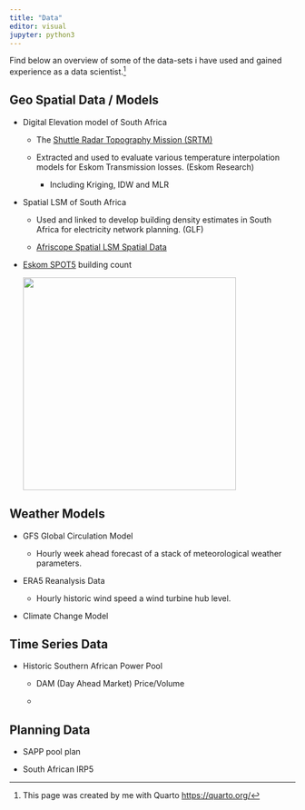 ```yaml
---
title: "Data"
editor: visual
jupyter: python3
---
```


Find below an overview of some of the data-sets i have used and gained experience as a data scientist.[^1]

[^1]: This page was created by me with Quarto <https://quarto.org/>

## Geo Spatial Data / Models

-   Digital Elevation model of South Africa

    -   The [Shuttle Radar Topography Mission (SRTM)](https://en.wikipedia.org/wiki/Shuttle_Radar_Topography_Mission)

    -   Extracted and used to evaluate various temperature interpolation models for Eskom Transmission losses. (Eskom Research)

        -   Including Kriging, IDW and MLR

-   Spatial LSM of South Africa

    -   Used and linked to develop building density estimates in South Africa for electricity network planning. (GLF)

    -   [Afriscope Spatial LSM Spatial Data](pdf/AfricaScope.pdf)

-   [Eskom SPOT5](https://www.ee.co.za/wp-content/uploads/legacy/PositionIT%202009/PositionIT%202010/SPOT.pdf) building count

    ![](images/paste-EFD30D17.png){width="375"}

## Weather Models

-   GFS Global Circulation Model

    -   Hourly week ahead forecast of a stack of meteorological weather parameters.

-   ERA5 Reanalysis Data

    -   Hourly historic wind speed a wind turbine hub level.

-   Climate Change Model

## Time Series Data

-   Historic Southern African Power Pool

    -   DAM (Day Ahead Market) Price/Volume

    -   

## Planning Data

-   SAPP pool plan

-   South African IRP5
